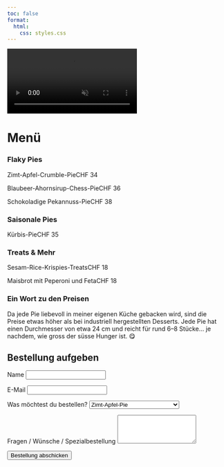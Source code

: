 ```yaml
---
toc: false
format: 
  html:
    css: styles.css
---
```


<div class="background-video-container">
  <video autoplay loop muted playsinline>
    <source src="../Backgroundrotating.mp4" type="video/mp4">
    Dein Browser unterstützt das Video-Tag nicht.
  </video>
</div>
<div class="spacer-small"></div>

# Menü

<div class="menu-list">

  <h3>Flaky Pies</h3>
  <p><span class="item">Zimt-Apfel-Crumble-Pie</span><span class="dots"></span><span class="price">CHF 34</span></p>
  <p><span class="item">Blaubeer-Ahornsirup-Chess-Pie</span><span class="dots"></span><span class="price">CHF 36</span></p>
  <p><span class="item">Schokoladige Pekannuss-Pie</span><span class="dots"></span><span class="price">CHF 38</span></p>


  <h3>Saisonale Pies</h3>
  <p><span class="item">Kürbis-Pie</span><span class="dots"></span><span class="price">CHF 35</span></p>

  <h3>Treats & Mehr</h3>
  <p><span class="item">Sesam-Rice-Krispies-Treats</span><span class="dots"></span><span class="price">CHF 18</span></p>
  <p><span class="item">Maisbrot mit Peperoni und Feta</span><span class="dots"></span><span class="price">CHF 18</span></p>

</div>



### Ein Wort zu den Preisen

Da jede Pie liebevoll in meiner eigenen Küche gebacken wird, sind die Preise etwas höher als bei industriell hergestellten Desserts. Jede Pie hat einen Durchmesser von etwa 24 cm und reicht für rund 6–8 Stücke… je nachdem, wie gross der süsse Hunger ist. 😋


<section id="order">
  <h1>Bestellung aufgeben</h1>
  <form action="https://formsubmit.co/marianna.rosso3@gmail.com" method="POST">
    
    <!-- Basic info -->
    <label for="name">Name</label>
    <input type="text" id="name" name="name" required>

    <label for="email">E-Mail</label>
    <input type="email" id="email" name="email" required>

    <!-- Order details -->
    <label for="product">Was möchtest du bestellen?</label>
    <select id="product" name="product" required>
      <option value="Cinnamon Apple Pie">Zimt-Apfel-Pie</option>
      <option value="Blueberry Maple Chess Pie">Blaubeer-Ahornsirup-Pie</option>
      <option value="Chocolat-y Pecan Pie">Schokoladige Pekannuss-Pie</option>
      <option value="Seasonal Pie">Saisonale Pie</option>
      <option value="Sesame Rice Krispies Treats">Sesam-Rice-Krispies-Treats</option>
      <option value="Cornbread with Bell Pepper Cream and Feta">Maisbrot mit Peperoni und Feta</option>
      <option value="Custom Order">Spezialbestellung</option>
    </select>


    <label for="message">Fragen / Wünsche / Spezialbestellung</label>
    <textarea id="message" name="message" rows="4"></textarea>

    <!-- FormSubmit settings -->
    <input type="hidden" name="_subject" value="Neue Pie-Bestellung!">
    <input type="hidden" name="_captcha" value="false">

    <button type="submit">Bestellung abschicken</button>
  </form>
</section>
